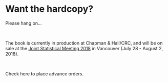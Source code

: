 # Want the hardcopy? {-}

Please hang on...

\ 
\ 
\ 

The book is currently in production at Chapman & Hall/CRC, and will 
be on sale at the 
[Joint Statistical Meeting 2018](http://ww2.amstat.org/meetings/jsm/2018/) 
in Vancouver (July 28 - August 2, 2018).

\ 
\ 
\ 

Check here to place advance orders.
